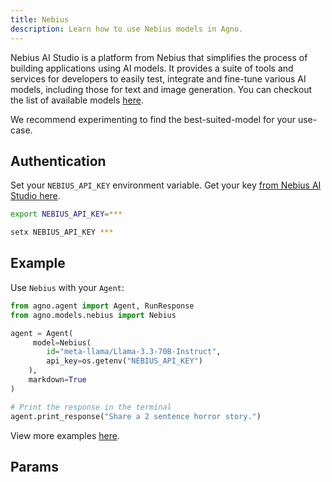 ```yaml
---
title: Nebius
description: Learn how to use Nebius models in Agno.
---
```


Nebius AI Studio is a platform from Nebius that simplifies the process of building applications using AI models. It provides a suite of tools and services for developers to easily test, integrate and fine-tune various AI models, including those for text and image generation.
You can checkout the list of available models [here](https://studio.nebius.com/).

We recommend experimenting to find the best-suited-model for your use-case.

## Authentication

Set your `NEBIUS_API_KEY` environment variable. Get your key [from Nebius AI Studio here](https://studio.nebius.com/?modals=create-api-key).

<CodeGroup>

```bash Mac
export NEBIUS_API_KEY=***
```

```bash Windows
setx NEBIUS_API_KEY ***
```

</CodeGroup>

## Example

Use `Nebius` with your `Agent`:

<CodeGroup>

```python agent.py
from agno.agent import Agent, RunResponse
from agno.models.nebius import Nebius

agent = Agent(
     model=Nebius(
        id="meta-llama/Llama-3.3-70B-Instruct",
        api_key=os.getenv("NEBIUS_API_KEY")
    ),
    markdown=True
)

# Print the response in the terminal
agent.print_response("Share a 2 sentence horror story.")
```

</CodeGroup>

<Note> View more examples [here](/examples/models/nebius/basic). </Note>

## Params

<Snippet file="model-nebius-params.mdx" />

